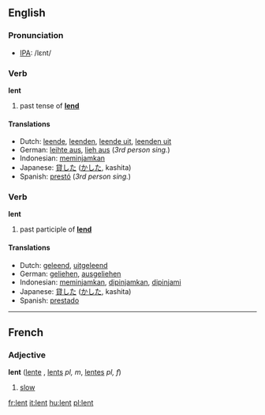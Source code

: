 {{see|Lent}}
==English==

===Pronunciation===
*[[w:IPA|IPA]]: /lεnt/

===Verb===
'''lent'''
# past tense of '''[[lend]]'''

====Translations====
*Dutch: [[leende]], [[leenden]], [[leende uit]], [[leenden uit]]
*German: [[leihte aus]], [[lieh aus]] (''3rd person sing.'')
*Indonesian: [[pinjam|meminjamkan]]
*Japanese: [[貸した]] ([[かした]], kashita)
*Spanish: [[prestó]] (''3rd person sing.'')

===Verb===
'''lent'''
# past participle of '''[[lend]]'''

====Translations====
*Dutch: [[geleend]], [[uitgeleend]]
*German: [[geliehen]], [[ausgeliehen]]
*Indonesian: [[pinjam|meminjamkan]], [[pinjam|dipinjamkan]], [[pinjam|dipinjami]]
*Japanese: [[貸した]] ([[かした]], kashita)
*Spanish: [[prestado]]

----

==French==
===Adjective===
'''lent''' {{m}} ([[lente]] {{f}}, [[lents]] ''pl, m'', [[lentes]] ''pl, f'')
# [[slow]]

[[fr:lent]]
[[it:lent]]
[[hu:lent]]
[[pl:lent]]